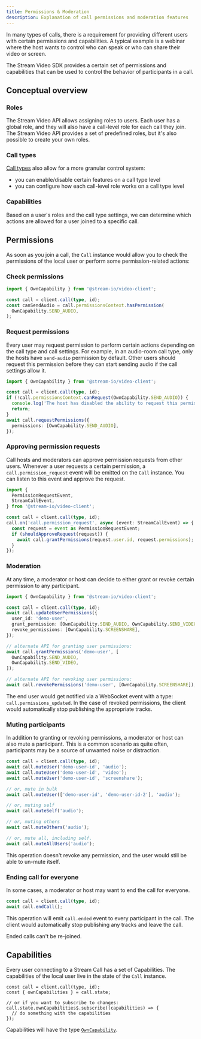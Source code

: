 ```yaml
---
title: Permissions & Moderation
description: Explanation of call permissions and moderation features
---
```


In many types of calls, there is a requirement for providing different users with certain permissions and capabilities.
A typical example is a webinar where the host wants to control who can speak or who can share their video or screen.

The Stream Video SDK provides a certain set of permissions and capabilities
that can be used to control the behavior of participants in a call.

## Conceptual overview

### Roles

The Stream Video API allows assigning roles to users. Each user has a global role, and they will also have a call-level role for each call they join. The Stream Video API provides a set of predefined roles, but it's also possible to create your own roles.

### Call types

[Call types](../../guides/configuring-call-types/) also allow for a more granular control system:

- you can enable/disable certain features on a call type level
- you can configure how each call-level role works on a call type level

### Capabilities

Based on a user's roles and the call type settings, we can determine which actions are allowed for a user joined to a specific call.

## Permissions

As soon as you join a call, the `Call` instance would allow you to check the permissions of the local user
or perform some permission-related actions:

### Check permissions

```ts
import { OwnCapability } from '@stream-io/video-client';

const call = client.call(type, id);
const canSendAudio = call.permissionsContext.hasPermission(
  OwnCapability.SEND_AUDIO,
);
```

### Request permissions

Every user may request permission to perform certain actions depending on the call type and call settings.
For example, in an audio-room call type, only the hosts have `send-audio` permission by default.
Other users should request this permission before they can start sending audio if the call settings allow it.

```ts
import { OwnCapability } from '@stream-io/video-client';

const call = client.call(type, id);
if (!call.permissionsContext.canRequest(OwnCapability.SEND_AUDIO)) {
  console.log('The host has disabled the ability to request this permission');
  return;
}
await call.requestPermissions({
  permissions: [OwnCapability.SEND_AUDIO],
});
```

### Approving permission requests

Call hosts and moderators can approve permission requests from other users.
Whenever a user requests a certain permission, a `call.permission_request` event will be emitted on the `Call` instance.
You can listen to this event and approve the request.

```ts
import {
  PermissionRequestEvent,
  StreamCallEvent,
} from '@stream-io/video-client';

const call = client.call(type, id);
call.on('call.permission_request', async (event: StreamCallEvent) => {
  const request = event as PermissionRequestEvent;
  if (shouldApproveRequest(request)) {
    await call.grantPermissions(request.user.id, request.permissions);
  }
});
```

### Moderation

At any time, a moderator or host can decide to either grant or revoke certain permission to any participant.

```ts
import { OwnCapability } from '@stream-io/video-client';

const call = client.call(type, id);
await call.updateUserPermissions({
  user_id: 'demo-user',
  grant_permission: [OwnCapability.SEND_AUDIO, OwnCapability.SEND_VIDEO],
  revoke_permissions: [OwnCapability.SCREENSHARE],
});

// alternate API for granting user permissions:
await call.grantPermissions('demo-user', [
  OwnCapability.SEND_AUDIO,
  OwnCapability.SEND_VIDEO,
]);

// alternate API for revoking user permissions:
await call.revokePermissions('demo-user', [OwnCapability.SCREENSHARE]);
```

The end user would get notified via a WebSocket event with a type: `call.permissions_updated`.
In the case of revoked permissions, the client would automatically stop publishing the appropriate tracks.

### Muting participants

In addition to granting or revoking permissions, a moderator or host can also mute a participant.
This is a common scenario as quite often, participants may be a source of unwanted noise or distraction.

```ts
const call = client.call(type, id);
await call.muteUser('demo-user-id', 'audio');
await call.muteUser('demo-user-id', 'video');
await call.muteUser('demo-user-id', 'screenshare');

// or, mute in bulk
await call.muteUser(['demo-user-id', 'demo-user-id-2'], 'audio');

// or, muting self
await call.muteSelf('audio');

// or, muting others
await call.muteOthers('audio');

// or, mute all, including self.
await call.muteAllUsers('audio');
```

This operation doesn't revoke any permission, and the user would still be able to un-mute itself.

### Ending call for everyone

In some cases, a moderator or host may want to end the call for everyone.

```ts
const call = client.call(type, id);
await call.endCall();
```

This operation will emit `call.ended` event to every participant in the call.
The client would automatically stop publishing any tracks and leave the call.

Ended calls can't be re-joined.

## Capabilities

Every user connecting to a Stream Call has a set of Capabilities.
The capabilities of the local user live in the state of the `Call` instance.

```tsx
const call = client.call(type, id);
const { ownCapabilities } = call.state;

// or if you want to subscribe to changes:
call.state.ownCapabilities$.subscribe((capabilities) => {
  // do something with the capabilities
});
```

Capabilities will have the type [`OwnCapability`](https://github.com/GetStream/stream-video-js/blob/main/packages/client/src/gen/coordinator/index.ts).
